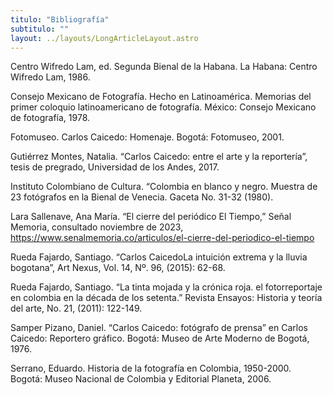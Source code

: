 ```yaml
---
titulo: "Bibliografía"
subtitulo: ""
layout: ../layouts/LongArticleLayout.astro
---
```

Centro Wifredo Lam, ed.  Segunda Bienal de la Habana. La Habana: Centro Wifredo Lam, 1986. 

Consejo Mexicano de Fotografía. Hecho en Latinoamérica. Memorias del primer coloquio latinoamericano de fotografía. México: Consejo Mexicano de fotografía, 1978. 

Fotomuseo. Carlos Caicedo: Homenaje. Bogotá: Fotomuseo, 2001.

Gutiérrez Montes, Natalia. “Carlos Caicedo: entre el arte y la reportería”, tesis de pregrado, Universidad de los Andes, 2017.

Instituto Colombiano de Cultura. “Colombia en blanco y negro. Muestra de 23 fotógrafos en la Bienal de Venecia. Gaceta No. 31-32 (1980).

Lara Sallenave, Ana María. “El cierre del periódico El Tiempo,” Señal Memoria, consultado noviembre de 2023, https://www.senalmemoria.co/articulos/el-cierre-del-periodico-el-tiempo

Rueda Fajardo, Santiago. “Carlos CaicedoLa intuición extrema y la lluvia bogotana”, Art Nexus, Vol. 14, Nº. 96, (2015): 62-68.

Rueda Fajardo, Santiago. “La tinta mojada y la crónica roja. el fotorreportaje en colombia en la década de los setenta.” Revista Ensayos: Historia y teoría del arte, No. 21, (2011): 122-149.

Samper Pizano, Daniel. “Carlos Caicedo: fotógrafo de prensa” en Carlos Caicedo: Reportero gráfico. Bogotá: Museo de Arte Moderno de Bogotá, 1976.

Serrano, Eduardo. Historia de la fotografía en Colombia, 1950-2000. Bogotá: Museo Nacional de Colombia y Editorial Planeta, 2006. 
